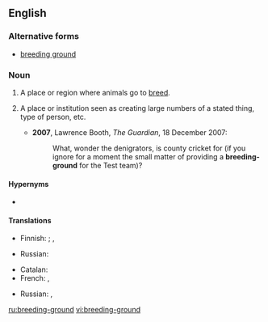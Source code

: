 {{also|breeding ground}}
==English==

===Alternative forms===
* [[breeding ground]]

===Noun===
{{en-noun|head=[[breeding]][[-]][[ground]]}}

# A place or region where animals go to [[breed]].
# {{lb|en|figuratively}} A place or institution seen as creating large numbers of a stated thing, type of person, etc.
#* '''2007''', Lawrence Booth, ''The Guardian'', 18 December 2007:
#*: What, wonder the denigrators, is county cricket for (if you ignore for a moment the small matter of providing a '''breeding-ground''' for the Test team)?

====Hypernyms====
* {{l|en|ground}}

====Translations====
{{trans-top|place where animals breed}}
* Finnish: {{t|fi|lisääntymisalue}}; {{t|fi|soidinpaikka}} {{qualifier|for some birds}}, {{t|fi|kutupaikka}} {{qualifier|for fish}}
{{trans-mid}}
* Russian: {{t+|ru|пито́мник|m}}
{{trans-bottom}}

{{trans-top|figuratively}}
* Catalan: {{t+|ca|planter|m}}
* French: {{t+|fr|vivier|m}}, {{t+|fr|pépinière|m}}
{{trans-mid}}
* Russian: {{t+|ru|пито́мник|m}}, {{t+|ru|расса́дник|m}}
{{trans-bottom}}

[[ru:breeding-ground]]
[[vi:breeding-ground]]